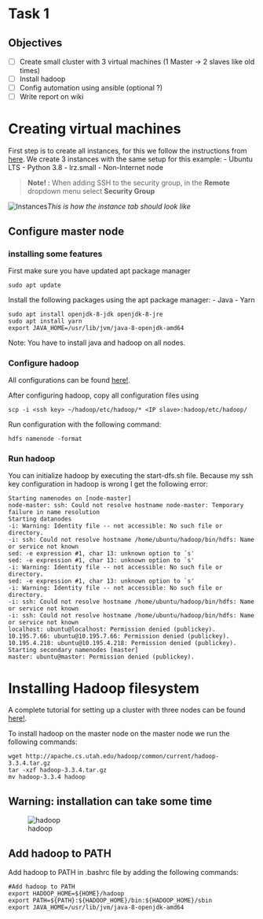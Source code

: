 <span id="task-1"></span>
= Task 1 =

<span id="objectives"></span>
== Objectives ==

* ☐ Create small cluster with 3 virtual machines (1 Master -&gt; 2 slaves like old times)
* ☐ Install hadoop
* ☐ Config automation using ansible (optional ?)
* ☐ Write report on wiki

<span id="creating-virtual-machines"></span>
= Creating virtual machines =

First step is to create all instances, for this we follow the instructions from [https://doku.lrz.de/display/PUBLIC/Create+a+VM here]. We create 3 instances with the same setup for this example: - Ubuntu LTS - Python 3.8 - lrz.small - Non-Internet node

<blockquote>'''Note! :''' When adding SSH to the security group, in the '''Remote''' dropdown menu select '''Security Group'''
</blockquote>
[[File:Instances-Setup.png|Instances]]''This is how the instance tab should look like''

<span id="configure-master-node"></span>
== Configure master node ==

<span id="installing-some-features"></span>
=== installing some features ===

First make sure you have updated apt package manager

<pre>
sudo apt update
</pre>
Install the following packages using the apt package manager: - Java - Yarn

<pre>
sudo apt install openjdk-8-jdk openjdk-8-jre
sudo apt install yarn
export JAVA_HOME=/usr/lib/jvm/java-8-openjdk-amd64
</pre>
Note: You have to install java and hadoop on all nodes.

<span id="configure-hadoop"></span>
=== Configure hadoop ===

All configurations can be found [https://www.linode.com/docs/guides/how-to-install-and-set-up-hadoop-cluster/ here!].

After configuring hadoop, copy all configuration files using

<pre>
scp -i <ssh key> ~/hadoop/etc/hadoop/* <IP slave>:hadoop/etc/hadoop/
</pre>
Run configuration with the following command:

<pre>
hdfs namenode -format
</pre>
<span id="run-hadoop"></span>
=== Run hadoop ===

You can initialize hadoop by executing the start-dfs.sh file. Because my ssh key configuration in hadoop is wrong I get the following error:

<pre>
Starting namenodes on [node-master]
node-master: ssh: Could not resolve hostname node-master: Temporary failure in name resolution
Starting datanodes
-i: Warning: Identity file -- not accessible: No such file or directory.
-i: ssh: Could not resolve hostname /home/ubuntu/hadoop/bin/hdfs: Name or service not known
sed: -e expression #1, char 13: unknown option to `s'
sed: -e expression #1, char 13: unknown option to `s'
-i: Warning: Identity file -- not accessible: No such file or directory.
sed: -e expression #1, char 13: unknown option to `s'
-i: Warning: Identity file -- not accessible: No such file or directory.
-i: ssh: Could not resolve hostname /home/ubuntu/hadoop/bin/hdfs: Name or service not known
-i: ssh: Could not resolve hostname /home/ubuntu/hadoop/bin/hdfs: Name or service not known
localhost: ubuntu@localhost: Permission denied (publickey).
10.195.7.66: ubuntu@10.195.7.66: Permission denied (publickey).
10.195.4.218: ubuntu@10.195.4.218: Permission denied (publickey).
Starting secondary namenodes [master]
master: ubuntu@master: Permission denied (publickey).
</pre>
<span id="installing-hadoop-filesystem"></span>
= Installing Hadoop filesystem =

A complete tutorial for setting up a cluster with three nodes can be found [https://www.linode.com/docs/guides/how-to-install-and-set-up-hadoop-cluster/ here!].

To install hadoop on the master node on the master node we run the following commands:

<pre>
wget http://apache.cs.utah.edu/hadoop/common/current/hadoop-3.3.4.tar.gz
tar -xzf hadoop-3.3.4.tar.gz
mv hadoop-3.3.4 hadoop
</pre>
<span id="warning-installation-can-take-some-time"></span>
== Warning: installation can take some time ==

[[File:Installing_hadoop.png|thumb|none|alt=hadoop|hadoop]]

<span id="add-hadoop-to-path"></span>
== Add hadoop to PATH ==

Add hadoop to PATH in .bashrc file by adding the following commands:

<pre>
#Add hadoop to PATH
export HADOOP_HOME=${HOME}/hadoop
export PATH=${PATH}:${HADOOP_HOME}/bin:${HADOOP_HOME}/sbin
export JAVA_HOME=/usr/lib/jvm/java-8-openjdk-amd64
</pre>
